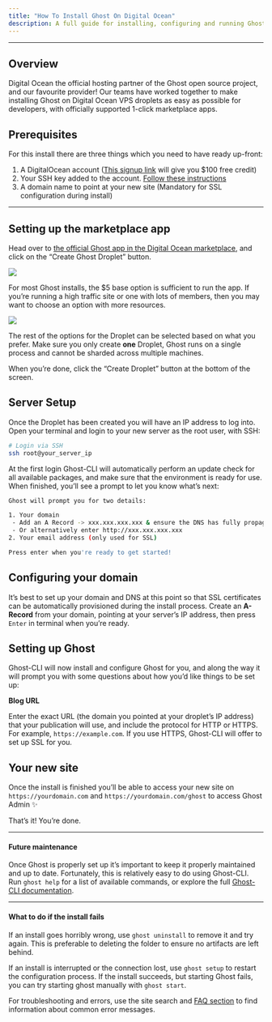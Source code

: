 ```yaml
---
title: "How To Install Ghost On Digital Ocean"
description: A full guide for installing, configuring and running Ghost on a Digital Ocean Droplet VPS, for use in production environments.
---
```


***

## Overview

Digital Ocean the official hosting partner of the Ghost open source project, and our favourite provider! Our teams have worked together to make installing Ghost on Digital Ocean VPS droplets as easy as possible for developers, with officially supported 1-click marketplace apps.

## Prerequisites

For this install there are three things which you need to have ready up-front:

1. A DigitalOcean account ([This signup link](https://m.do.co/c/9ff29836d717) will give you \$100 free credit)
2. Your SSH key added to the account. [Follow these instructions](https://www.digitalocean.com/docs/droplets/how-to/add-ssh-keys/to-account/)
3. A domain name to point at your new site (Mandatory for SSL configuration during install)

***

## Setting up the marketplace app

Head over to [the official Ghost app in the Digital Ocean marketplace](https://marketplace.digitalocean.com/apps/ghost), and click on the “Create Ghost Droplet” button.

<Frame>
  <img src="/images/f2abac90-digitalocean-1_huf7cfbbf5bf09b89b2ece9aa193086014_364320_2648x0_resize_q100_h2_box_3.webp" />
</Frame>

For most Ghost installs, the \$5 base option is sufficient to run the app. If you’re running a high traffic site or one with lots of members, then you may want to choose an option with more resources.

<Frame>
  <img src="/images/fddfa5e9-digitalocean-2_hu99e10db7fda0845d639fea0ea6962c3c_57813_2170x0_resize_q100_h2_box_3.webp" />
</Frame>

The rest of the options for the Droplet can be selected based on what you prefer. Make sure you only create **one** Droplet, Ghost runs on a single process and cannot be sharded across multiple machines.

When you’re done, click the “Create Droplet” button at the bottom of the screen.

## Server Setup

Once the Droplet has been created you will have an IP address to log into. Open your terminal and login to your new server as the root user, with SSH:

```bash
# Login via SSH
ssh root@your_server_ip
```

At the first login Ghost-CLI will automatically perform an update check for all available packages, and make sure that the environment is ready for use. When finished, you’ll see a prompt to let you know what’s next:

```bash
Ghost will prompt you for two details:

1. Your domain
 - Add an A Record -> xxx.xxx.xxx.xxx & ensure the DNS has fully propagated
 - Or alternatively enter http://xxx.xxx.xxx.xxx
2. Your email address (only used for SSL)

Press enter when you're ready to get started!
```

## Configuring your domain

It’s best to set up your domain and DNS at this point so that SSL certificates can be automatically provisioned during the install process. Create an **A-Record** from your domain, pointing at your server’s IP address, then press `Enter` in terminal when you’re ready.

## Setting up Ghost

Ghost-CLI will now install and configure Ghost for you, and along the way it will prompt you with some questions about how you’d like things to be set up:

**Blog URL**

Enter the exact URL (the domain you pointed at your droplet’s IP address) that your publication will use, and include the protocol for HTTP or HTTPS. For example, `https://example.com`. If you use HTTPS, Ghost-CLI will offer to set up SSL for you.

## Your new site

Once the install is finished you’ll be able to access your new site on `https://yourdomain.com` and `https://yourdomain.com/ghost` to access Ghost Admin ✨

That’s it! You’re done.

***

#### Future maintenance

Once Ghost is properly set up it’s important to keep it properly maintained and up to date. Fortunately, this is relatively easy to do using Ghost-CLI. Run `ghost help` for a list of available commands, or explore the full [Ghost-CLI documentation](/docs/ghost-cli/).

***

#### What to do if the install fails

If an install goes horribly wrong, use `ghost uninstall` to remove it and try again. This is preferable to deleting the folder to ensure no artifacts are left behind.

If an install is interrupted or the connection lost, use `ghost setup` to restart the configuration process. If the install succeeds, but starting Ghost fails, you can try starting ghost manually with `ghost start`.

For troubleshooting and errors, use the site search and [FAQ section](/docs/faq/) to find information about common error messages.